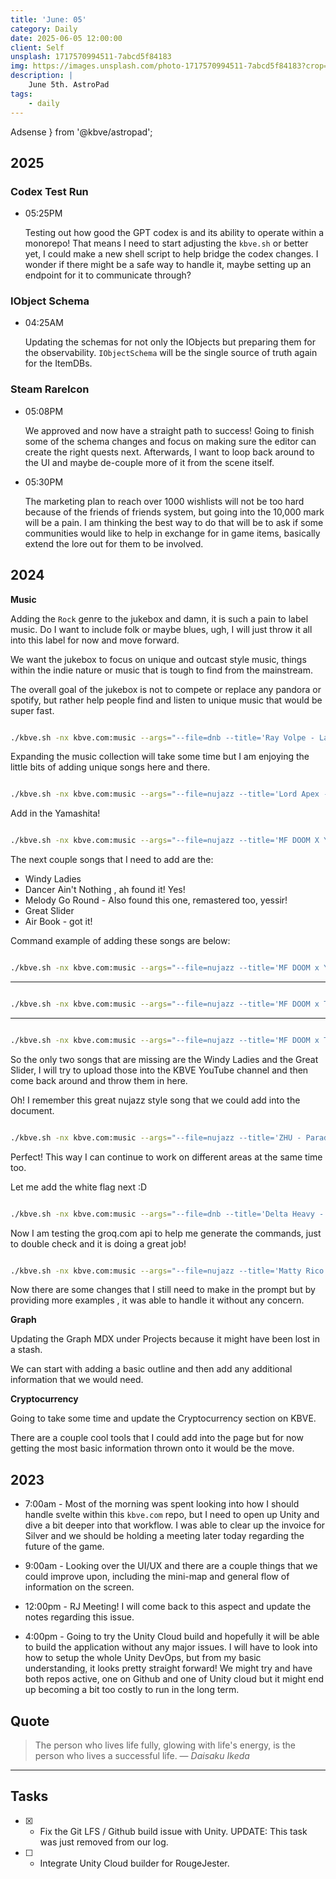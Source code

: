```yaml
---
title: 'June: 05'
category: Daily
date: 2025-06-05 12:00:00
client: Self
unsplash: 1717570994511-7abcd5f84183
img: https://images.unsplash.com/photo-1717570994511-7abcd5f84183?crop=entropy&cs=srgb&fm=jpg&ixid=MnwzNjM5Nzd8MHwxfHJhbmRvbXx8fHx8fHx8fDE2ODE3NDg2ODY&ixlib=rb-4.0.3&q=85
description: |
    June 5th. AstroPad
tags:
    - daily
---
```



  Adsense
} from '@kbve/astropad';

## 2025

### Codex Test Run

-   05:25PM

    Testing out how good the GPT codex is and its ability to operate within a monorepo!
    That means I need to start adjusting the `kbve.sh` or better yet, I could make a new shell script to help bridge the codex changes.
    I wonder if there might be a safe way to handle it, maybe setting up an endpoint for it to communicate through?

### IObject Schema

-   04:25AM

    Updating the schemas for not only the IObjects but preparing them for the observability.
    `IObjectSchema` will be the single source of truth again for the ItemDBs.

### Steam RareIcon

-   05:08PM

    We approved and now have a straight path to success!
    Going to finish some of the schema changes and focus on making sure the editor can create the right quests next.
    Afterwards, I want to loop back around to the UI and maybe de-couple more of it from the scene itself.

-   05:30PM

    The marketing plan to reach over 1000 wishlists will not be too hard because of the friends of friends system, but going into the 10,000 mark will be a pain.
    I am thinking the best way to do that will be to ask if some communities would like to help in exchange for in game items, basically extend the lore out for them to be involved.

## 2024

**Music** 

Adding the `Rock` genre to the jukebox and damn, it is such a pain to label music.
Do I want to include folk or maybe blues, ugh, I will just throw it all into this label for now and move forward.

We want the jukebox to focus on unique and outcast style music, things within the indie nature or music that is tough to find from the mainstream.

The overall goal of the jukebox is not to compete or replace any pandora or spotify, but rather help people find and listen to unique music that would be super fast.

```bash

./kbve.sh -nx kbve.com:music --args="--file=dnb --title='Ray Volpe - Laserbeam (ÆON:MODE Remix)' --ytid=jjoos7UMfe4"

```

Expanding the music collection will take some time but I am enjoying the little bits of adding unique songs here and there.


```bash

./kbve.sh -nx kbve.com:music --args="--file=nujazz --title='Lord Apex - Love Me or Hate Me' --ytid=86ukyi4w6rY"

```

Add in the Yamashita! 

```bash

./kbve.sh -nx kbve.com:music --args="--file=nujazz --title='MF DOOM X Yamashita - Rae Sparkle' --ytid=_b99ARr8Zmk"

```

The next couple songs that I need to add are the:

- Windy Ladies
- Dancer Ain't Nothing , ah found it! Yes!
- Melody Go Round - Also found this one, remastered too, yessir!
- Great Slider
- Air Book - got it!

Command example of adding these songs are below:

```bash

./kbve.sh -nx kbve.com:music --args="--file=nujazz --title='MF DOOM x Yamashita x Tanda - Dancer Aint Nothing' --ytid=qAnNPGUhOws"

```
---

```bash

./kbve.sh -nx kbve.com:music --args="--file=nujazz --title='MF DOOM x Tatsuro Yamashita x Tanda - Melody Go Round ' --ytid=ojGwEt5e44A"

```

---


```bash

./kbve.sh -nx kbve.com:music --args="--file=nujazz --title='MF DOOM x Tatsuro Yamashita x Tanda - Air Book' --ytid=kYu9GLhHme8"

```

So the only two songs that are missing are the Windy Ladies and the Great Slider, I will try to upload those into the KBVE YouTube channel and then come back around and throw them in here.

Oh! I remember this great nujazz style song that we could add into the document.

```bash

./kbve.sh -nx kbve.com:music --args="--file=nujazz --title='ZHU - Paradise Awaits (LCAW Remix)' --ytid=iKW41jbJcWM"

```

Perfect! This way I can continue to work on different areas at the same time too.

Let me add the white flag next :D

```bash

./kbve.sh -nx kbve.com:music --args="--file=dnb --title='Delta Heavy - White Flag VIP' --ytid=3YHNTXYLn8k"

```

Now I am testing the groq.com api to help me generate the commands, just to double check and it is doing a great job!

```bash

./kbve.sh -nx kbve.com:music --args="--file=nujazz --title='Matty Rico - Topic' --ytid=SfgLPHM-hMY"

```

Now there are some changes that I still need to make in the prompt but by providing more examples , it was able to handle it without any concern. 


**Graph**

Updating the Graph MDX under Projects because it might have been lost in a stash.

We can start with adding a basic outline and then add any additional information that we would need.

**Cryptocurrency**

Going to take some time and update the Cryptocurrency section on KBVE.

There are a couple cool tools that I could add into the page but for now getting the most basic information thrown onto it would be the move.

<Adsense />

## 2023

- 7:00am - Most of the morning was spent looking into how I should handle svelte within this `kbve.com` repo, but I need to open up Unity and dive a bit deeper into that workflow.
I was able to clear up the invoice for Silver and we should be holding a meeting later today regarding the future of the game.

- 9:00am - Looking over the UI/UX and there are a couple things that we could improve upon, including the mini-map and general flow of information on the screen.

- 12:00pm - RJ Meeting! I will come back to this aspect and update the notes regarding this issue.

- 4:00pm - Going to try the Unity Cloud build and hopefully it will be able to build the application without any major issues.
I will have to look into how to setup the whole Unity DevOps, but from my basic understanding, it looks pretty straight forward!
We might try and have both repos active, one on Github and one of Unity cloud but it might end up becoming a bit too costly to run in the long term.

## Quote

> The person who lives life fully, glowing with life's energy, is the person who lives a successful life.
> — <cite>Daisaku Ikeda</cite>

---

## Tasks

- [X] - Fix the Git LFS / Github build issue with Unity. UPDATE: This task was just removed from our log.
- [ ] - Integrate Unity Cloud builder for RougeJester.